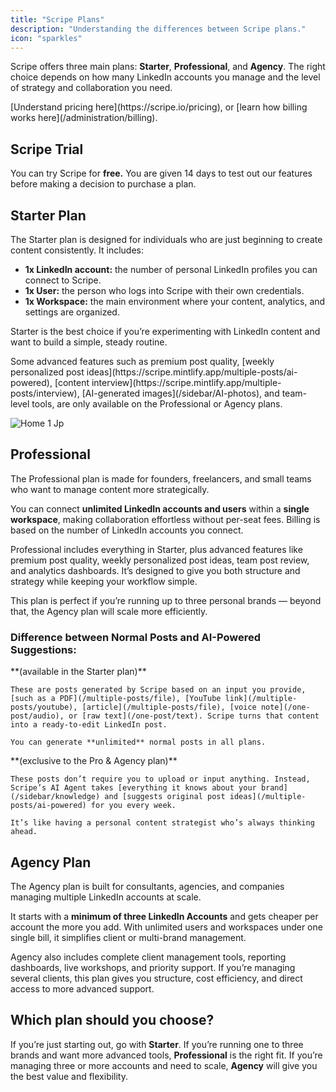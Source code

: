 ```yaml
---
title: "Scripe Plans"
description: "Understanding the differences between Scripe plans."
icon: "sparkles"
---
```


Scripe offers three main plans: **Starter**, **Professional**, and **Agency**. The right choice depends on how many LinkedIn accounts you manage and the level of strategy and collaboration you need.

<Info>
  [Understand pricing here](https://scripe.io/pricing), or [learn how billing works here](/administration/billing).
</Info>

## Scripe Trial

You can try Scripe for **free.** You are given 14 days to test out our features before making a decision to purchase a plan.

## Starter Plan

The Starter plan is designed for individuals who are just beginning to create content consistently. It includes:

- **1x LinkedIn account:** the number of personal LinkedIn profiles you can connect to Scripe.
- **1x User:** the person who logs into Scripe with their own credentials.
- **1x Workspace:** the main environment where your content, analytics, and settings are organized.

Starter is the best choice if you’re experimenting with LinkedIn content and want to build a simple, steady routine.

<Note>
  Some advanced features such as premium post quality, [weekly personalized post ideas](https://scripe.mintlify.app/multiple-posts/ai-powered), [content interview](https://scripe.mintlify.app/multiple-posts/interview), [AI-generated images](/sidebar/AI-photos), and team-level tools, are only available on the Professional or Agency plans.
</Note>

![Home 1 Jp](/images/home-1.jpg)

## Professional

The Professional plan is made for founders, freelancers, and small teams who want to manage content more strategically.

You can connect **unlimited LinkedIn accounts and users** within a **single workspace**, making collaboration effortless without per-seat fees. Billing is based on the number of LinkedIn accounts you connect.

Professional includes everything in Starter, plus advanced features like premium post quality, weekly personalized post ideas, team post review, and analytics dashboards. It’s designed to give you both structure and strategy while keeping your workflow simple.

<Tip>
  This plan is perfect if you’re running up to three personal brands — beyond that, the Agency plan will scale more efficiently.
</Tip>

### Difference between Normal Posts and AI-Powered Suggestions:

<CardGroup cols={2}>
  <Card title="Normal Posts" icon="message-pen">
    **(available in the Starter plan)**

    These are posts generated by Scripe based on an input you provide, [such as a PDF](/multiple-posts/file), [YouTube link](/multiple-posts/youtube), [article](/multiple-posts/file), [voice note](/one-post/audio), or [raw text](/one-post/text). Scripe turns that content into a ready-to-edit LinkedIn post.

    You can generate **unlimited** normal posts in all plans.
  </Card>
  <Card title="AI-Powered Suggestions" icon="sparkles">
    **(exclusive to the Pro & Agency plan)**

    These posts don’t require you to upload or input anything. Instead, Scripe’s AI Agent takes [everything it knows about your brand](/sidebar/knowledge) and [suggests original post ideas](/multiple-posts/ai-powered) for you every week.

    It’s like having a personal content strategist who’s always thinking ahead.
  </Card>
</CardGroup>

## Agency Plan

The Agency plan is built for consultants, agencies, and companies managing multiple LinkedIn accounts at scale.

It starts with a **minimum of three LinkedIn Accounts** and gets cheaper per account the more you add. With unlimited users and workspaces under one single bill, it simplifies client or multi-brand management.

Agency also includes complete client management tools, reporting dashboards, live workshops, and priority support. If you’re managing several clients, this plan gives you structure, cost efficiency, and direct access to more advanced support.

## Which plan should you choose?

If you’re just starting out, go with **Starter**. If you’re running one to three brands and want more advanced tools, **Professional** is the right fit. If you’re managing three or more accounts and need to scale, **Agency** will give you the best value and flexibility.